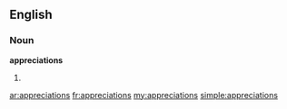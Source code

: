 ==English==

===Noun===
'''appreciations'''

# {{plural of|[[appreciation]]}}

[[ar:appreciations]]
[[fr:appreciations]]
[[my:appreciations]]
[[simple:appreciations]]